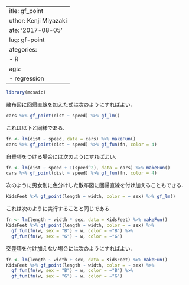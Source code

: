  ---
title: gf_point
author: Kenji Miyazaki
date: '2017-08-05'
slug: gf-point
categories:
  - R
tags:
  - regression
---

```r
library(mosaic)
```

散布図に回帰直線を加えた式は次のようにすればよい.
```r
cars %>% gf_point(dist ~ speed) %>% gf_lm()
```

これは以下と同様である.
```r
fn <- lm(dist ~ speed, data = cars) %>% makeFun()
cars %>% gf_point(dist ~ speed) %>% gf_fun(fn, color = 4)
```

自乗項をつける場合には次のようにすればよい.
```r
fn <- lm(dist ~ speed + I(speed^2), data = cars) %>% makeFun()
cars %>% gf_point(dist ~ speed) %>% gf_fun(fn, color = 4)
```

次のように男女別に色分けした散布図に回帰直線を付け加えることもできる.
```r
KidsFeet %>% gf_point(length ~ width, color = ~ sex) %>% gf_lm()
```

これは次のように実行することと同じである.
```r
fn <- lm(length ~ width * sex, data = KidsFeet) %>% makeFun()
KidsFeet %>% gf_point(length ~ width, color = ~ sex) %>%
  gf_fun(fn(w, sex = "B") ~ w, color = ~"B") %>%
  gf_fun(fn(w, sex = "G") ~ w, color = ~"G")
```

交差項を付け加えない場合には次のようにすればよい.
```r
fn <- lm(length ~ width + sex, data = KidsFeet) %>% makeFun()
KidsFeet %>% gf_point(length ~ width, color = ~ sex) %>%
  gf_fun(fn(w, sex = "B") ~ w, color = ~"B") %>%
  gf_fun(fn(w, sex = "G") ~ w, color = ~"G")
```


